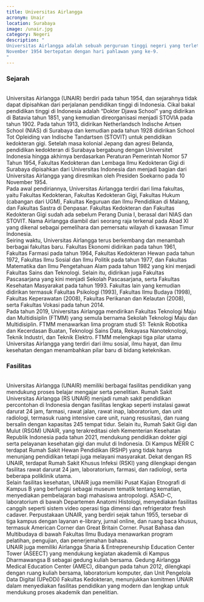 ```yaml
---
title: Universitas Airlangga
acronym: Unair
location: Surabaya
image: /unair.jpg
category: Negeri
description: "
Universitas Airlangga adalah sebuah perguruan tinggi negeri yang terletak di Surabaya dan berdiri pada tanggal 10
November 1954 bertepatan dengan hari pahlawan yang ke-9.
"
---
```


<h3 class="text-center text-3xl font-bold">Sejarah</h3>
<br />
Universitas Airlangga (UNAIR) berdiri pada tahun 1954, dan sejarahnya tidak
dapat dipisahkan dari perjalanan pendidikan tinggi di Indonesia. Cikal bakal
pendidikan tinggi di Indonesia adalah “Dokter Djawa School” yang didirikan di
Batavia tahun 1851, yang kemudian direorganisasi menjadi STOVIA pada tahun 1902.
Pada tahun 1913, didirikan Netherlandsch Indische Artsen School (NIAS) di
Surabaya dan kemudian pada tahun 1928 didirikan School Tot Opleiding van
Indische Tandartsen (STOVIT) untuk pendidikan kedokteran gigi. Setelah masa
kolonial Jepang dan agresi Belanda, pendidikan kedokteran di Surabaya bergabung
dengan Universitet Indonesia hingga akhirnya berdasarkan Peraturan Pemerintah
Nomor 57 Tahun 1954, Fakultas Kedokteran dan Lembaga Ilmu Kedokteran Gigi di
Surabaya dipisahkan dari Universitas Indonesia dan menjadi bagian dari
Universitas Airlangga yang diresmikan oleh Presiden Soekarno pada 10 November
1954.
<br />
Pada awal pendiriannya, Universitas Airlangga terdiri dari lima fakultas, yaitu
Fakultas Kedokteran, Fakultas Kedokteran Gigi, Fakultas Hukum (cabangan dari
UGM), Fakultas Keguruan dan Ilmu Pendidikan di Malang, dan Fakultas Sastra di
Denpasar. Fakultas Kedokteran dan Fakultas Kedokteran Gigi sudah ada sebelum
Perang Dunia I, berasal dari NIAS dan STOVIT. Nama Airlangga diambil dari
seorang raja terkenal pada Abad XI yang dikenal sebagai pemelihara dan pemersatu
wilayah di kawasan Timur Indonesia.
<br />
Seiring waktu, Universitas Airlangga terus berkembang dan menambah berbagai
fakultas baru. Fakultas Ekonomi didirikan pada tahun 1961, Fakultas Farmasi pada
tahun 1964, Fakultas Kedokteran Hewan pada tahun 1972, Fakultas Ilmu Sosial dan
Ilmu Politik pada tahun 1977, dan Fakultas Matematika dan Ilmu Pengetahuan Alam
pada tahun 1982 yang kini menjadi Fakultas Sains dan Teknologi. Selain itu,
didirikan juga Fakultas Pascasarjana yang kini menjadi Sekolah Pascasarjana,
serta Fakultas Kesehatan Masyarakat pada tahun 1993. Fakultas lain yang kemudian
didirikan termasuk Fakultas Psikologi (1993), Fakultas Ilmu Budaya (1998),
Fakultas Keperawatan (2008), Fakultas Perikanan dan Kelautan (2008), serta
Fakultas Vokasi pada tahun 2014.
<br />
Pada tahun 2019, Universitas Airlangga mendirikan Fakultas Teknologi Maju dan
Multidisiplin (FTMM) yang semula bernama Sekolah Teknologi Maju dan
Multidisiplin. FTMM menawarkan lima program studi S1: Teknik Robotika dan
Kecerdasan Buatan, Teknologi Sains Data, Rekayasa Nanoteknologi, Teknik
Industri, dan Teknik Elektro. FTMM melengkapi tiga pilar utama Universitas
Airlangga yang terdiri dari ilmu sosial, ilmu hayat, dan ilmu kesehatan dengan
menambahkan pilar baru di bidang keteknikan.

<br />
<h3 class="text-center text-3xl font-bold">Fasilitas</h3>
<br />
Universitas Airlangga (UNAIR) memiliki berbagai fasilitas pendidikan yang mendukung
proses belajar mengajar serta penelitian. Rumah Sakit Universitas Airlangga (RS UNAIR)
menjadi rumah sakit pendidikan percontohan di Indonesia dengan fasilitas lengkap
seperti instalasi gawat darurat 24 jam, farmasi, rawat jalan, rawat inap, laboratorium,
dan unit radiologi, termasuk ruang intensive care unit, ruang resusitasi, dan ruang
bersalin dengan kapasitas 245 tempat tidur. Selain itu, Rumah Sakit Gigi dan Mulut
(RSGM) UNAIR, yang terakreditasi oleh Kementerian Kesehatan Republik Indonesia pada
tahun 2021, mendukung pendidikan dokter gigi serta pelayanan kesehatan gigi dan mulut
di Indonesia. Di Kampus MERR C terdapat Rumah Sakit Hewan Pendidikan (RSHP) yang
tidak hanya menunjang pendidikan tetapi juga melayani masyarakat. Dekat dengan RS
UNAIR, terdapat Rumah Sakit Khusus Infeksi (RSKI) yang dilengkapi dengan fasilitas
rawat darurat 24 jam, laboratorium, farmasi, dan radiologi, serta beberapa poliklinik
utama.
<br />
Selain fasilitas kesehatan, UNAIR juga memiliki Pusat Kajian Etnografi di Kampus
B yang berfungsi sebagai museum tematik tentang kematian, menyediakan pembelajaran
bagi mahasiswa antropologi. ASAD-C, laboratorium di bawah Departemen Anatomi Histologi,
menyediakan fasilitas canggih seperti sistem video operasi tiga dimensi dan refrigerator
fresh cadaver. Perpustakaan UNAIR, yang berdiri sejak tahun 1955, tersebar di tiga
kampus dengan layanan e-library, jurnal online, dan ruang baca khusus, termasuk American
Corner dan Great Britain Corner. Pusat Bahasa dan Multibudaya di bawah Fakultas Ilmu
Budaya menawarkan program pelatihan, pengujian, dan penerjemahan bahasa.
<br />
UNAIR juga memiliki Airlangga Sharia & Entrepreneurship Education Center Tower (ASEECT)
yang mendukung kegiatan akademik di Kampus Dharmawangsa B sebagai gedung kuliah bersama.
Gedung Airlangga Medical Education Center (AMEC), dibangun pada tahun 2012, dilengkapi
dengan ruang kuliah bersama, laboratorium komputer, dan Unit Pengelola Data Digital
(UPeDDi) Fakultas Kedokteran, menunjukkan komitmen UNAIR dalam menyediakan fasilitas
pendidikan yang modern dan lengkap untuk mendukung proses akademik dan penelitian.